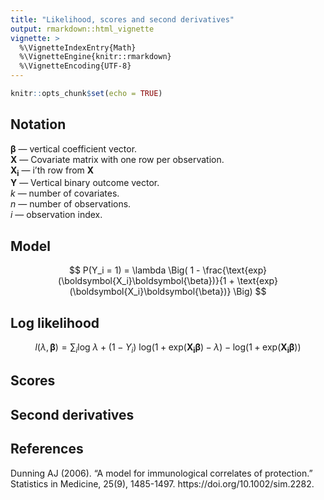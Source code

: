 ```yaml
---
title: "Likelihood, scores and second derivatives"
output: rmarkdown::html_vignette
vignette: >
  %\VignetteIndexEntry{Math}
  %\VignetteEngine{knitr::rmarkdown}
  %\VignetteEncoding{UTF-8}
---
```


```r
knitr::opts_chunk$set(echo = TRUE)
```

## Notation

$\boldsymbol{\beta}$ --- vertical coefficient vector. \
$\boldsymbol{X}$ --- Covariate matrix with one row per observation. \
$\boldsymbol{X_i}$ --- i'th row from $\boldsymbol{X}$ \
$\boldsymbol{Y}$ --- Vertical binary outcome vector. \
$k$ --- number of covariates. \
$n$ --- number of observations. \
$i$ --- observation index.

\begin{align}
\boldsymbol{\beta} =

\begin{bmatrix}
\beta_0 \\
\beta_1 \\
\vdots \\
\beta_k
\end{bmatrix}

\quad

\boldsymbol{X} =

\begin{bmatrix}
1 & X_{1, 1} & X_{2, 1} & \ldots & X_{k, 1} \\
1 & X_{1, 2} & X_{2, 2} & \ldots & X_{k, 2} \\
\vdots & \vdots & \vdots & \ddots & \vdots \\
1 & X_{1, n} & X_{2, n} & \ldots & X_{k, n} \\
\end{bmatrix}

= 

\begin{bmatrix}
\boldsymbol{X_1} \\
\boldsymbol{X_2} \\
\vdots \\
\boldsymbol{X_n}
\end{bmatrix}

\quad

\boldsymbol{Y} = 

\begin{bmatrix}
Y_1 \\
Y_2 \\
\vdots \\
Y_3
\end{bmatrix}

\end{align}

## Model

$$
P(Y_i = 1) = \lambda \Big( 1 - \frac{\text{exp}(\boldsymbol{X_i}\boldsymbol{\beta})}{1 + \text{exp}(\boldsymbol{X_i}\boldsymbol{\beta})} \Big)
$$

## Log likelihood

$$
l(\lambda, \boldsymbol{\beta}) = \sum_i \text{log} \ \lambda + (1 - Y_i) \ \text{log}\big(1 + \text{exp}(\boldsymbol{X_i}\boldsymbol{\beta}) - \lambda\big) - \text{log}\big(1 + \text{exp}(\boldsymbol{X_i}\boldsymbol{\beta})\big)
$$

## Scores

\begin{align}

\begin{bmatrix}
\frac{dl}{d\lambda} \\
\frac{dl}{d\beta_0} \\
\frac{dl}{d\beta_1} \\
\vdots \\
\frac{dl}{d\beta_k}
\end{bmatrix}

=

\begin{bmatrix}
\sum_i \frac{Y_i}{\lambda} - \frac{1 - Y_i}{1 + \text{exp}(\boldsymbol{X_i}\boldsymbol{\beta}) - \lambda} \\

\sum_i \frac{(1 - Y_i)\text{exp}(\boldsymbol{X_i}\boldsymbol{\beta})}{1 + \text{exp}(\boldsymbol{X_i}\boldsymbol{\beta}) - \lambda} - \frac{\text{exp}(\boldsymbol{X_i}\boldsymbol{\beta})}{1 + \text{exp}(\boldsymbol{X_i}\boldsymbol{\beta})} \\

\sum_i \frac{(1 - Y_i)X_{1,i}\text{exp}(\boldsymbol{X_i}\boldsymbol{\beta})}{1 + \text{exp}(\boldsymbol{X_i}\boldsymbol{\beta}) - \lambda} - \frac{X_{1,i}\text{exp}(\boldsymbol{X_i}\boldsymbol{\beta})}{1 + \text{exp}(\boldsymbol{X_i}\boldsymbol{\beta})} \\

\vdots \\

\sum_i \frac{(1 - Y_i)X_{k,i}\text{exp}(\boldsymbol{X_i}\boldsymbol{\beta})}{1 + \text{exp}(\boldsymbol{X_i}\boldsymbol{\beta}) - \lambda} - \frac{X_{k,i}\text{exp}(\boldsymbol{X_i}\boldsymbol{\beta})}{1 + \text{exp}(\boldsymbol{X_i}\boldsymbol{\beta})} \\

\end{bmatrix}

\end{align}

## Second derivatives

\begin{align}
\begin{array}{cc}

\begin{matrix}
\frac{dl}{d\lambda} \qquad \qquad \qquad \qquad \qquad & \frac{dl}{d\beta_0} \qquad \qquad \qquad \qquad \qquad  & \qquad \qquad \frac{dl}{d\beta_1} \qquad \qquad \qquad \qquad & \quad \ldots \qquad \qquad \qquad \qquad \qquad & \frac{dl}{d\beta_k}
\end{matrix}\\

\begin{matrix}
\frac{dl}{d\lambda} \\
\frac{dl}{d\beta_0} \\
\frac{dl}{d\beta_1} \\
\vdots \\
\frac{dl}{d\beta_k}
\end{matrix}

\begin{bmatrix}

\sum_i-\frac{Y_i}{\lambda^2} - \frac{1 - Y_i}{(1 + \text{exp}(\boldsymbol{X_i}\boldsymbol{\beta}) - \lambda)^2} &

\sum_i \frac{(1 - Y_i) \text{exp}(\boldsymbol{X_i}\boldsymbol{\beta})}{(1 + \text{exp}(\boldsymbol{X_i}\boldsymbol{\beta}) - \lambda)^2} &

\sum_i \frac{(1 - Y_i) X_{1, i} \text{exp}(\boldsymbol{X_i}\boldsymbol{\beta})}{(1 + \text{exp}(\boldsymbol{X_i}\boldsymbol{\beta}) - \lambda)^2} & 

\ldots &

\sum_i \frac{(1 - Y_i) X_{k, i} \text{exp}(\boldsymbol{X_i}\boldsymbol{\beta})}{(1 + \text{exp}(\boldsymbol{X_i}\boldsymbol{\beta}) - \lambda)^2} \\

. & 

\sum_i \frac{(1 - Y_i)(1-\lambda)\text{exp}(\boldsymbol{X_i}\boldsymbol{\beta})}{(1 + \text{exp}(\boldsymbol{X_i}\boldsymbol{\beta}) - \lambda)^2} -\frac{\text{exp}(\boldsymbol{X_i}\boldsymbol{\beta})}{(1 + \text{exp}(\boldsymbol{X_i}\boldsymbol{\beta}))^2} &

\sum_i \frac{X_{1, i} (1 - Y_i) (1-\lambda)\text{exp}(\boldsymbol{X_i}\boldsymbol{\beta})}{(1 + \text{exp}(\boldsymbol{X_i}\boldsymbol{\beta}) - \lambda)^2} -\frac{X_{1, i} \text{exp} (\boldsymbol{X_i}\boldsymbol{\beta})}{(1 + \text{exp}(\boldsymbol{X_i}\boldsymbol{\beta}))^2} &

\ldots & 

\sum_i \frac{X_{k, i} (1 - Y_i) (1-\lambda)\text{exp}(\boldsymbol{X_i}\boldsymbol{\beta})}{(1 + \text{exp}(\boldsymbol{X_i}\boldsymbol{\beta}) - \lambda)^2} -\frac{X_{k, i} \text{exp} (\boldsymbol{X_i}\boldsymbol{\beta})}{(1 + \text{exp}(\boldsymbol{X_i}\boldsymbol{\beta}))^2} \\

. & 

. & 

\sum_i \frac{X_{1, i}^2 (1 - Y_i) (1-\lambda)\text{exp}(\boldsymbol{X_i}\boldsymbol{\beta})}{(1 + \text{exp}(\boldsymbol{X_i}\boldsymbol{\beta}) - \lambda)^2} -\frac{X_{1, i}^2 \text{exp} (\boldsymbol{X_i}\boldsymbol{\beta})}{(1 + \text{exp}(\boldsymbol{X_i}\boldsymbol{\beta}))^2} & 

\ldots & 

\sum_i \frac{X_{1, i}X_{k, i} (1 - Y_i) (1-\lambda)\text{exp}(\boldsymbol{X_i}\boldsymbol{\beta})}{(1 + \text{exp}(\boldsymbol{X_i}\boldsymbol{\beta}) - \lambda)^2} -\frac{X_{1, i}X_{k, i} \text{exp} (\boldsymbol{X_i}\boldsymbol{\beta})}{(1 + \text{exp}(\boldsymbol{X_i}\boldsymbol{\beta}))^2} \\

\vdots & \vdots & \vdots & \ddots & \vdots \\

. & 

. & 

. & 

\ldots & 

\sum_i \frac{X_{k, i}^2 (1 - Y_i) (1-\lambda)\text{exp}(\boldsymbol{X_i}\boldsymbol{\beta})}{(1 + \text{exp}(\boldsymbol{X_i}\boldsymbol{\beta}) - \lambda)^2} -\frac{X_{k, i}^2 \text{exp} (\boldsymbol{X_i}\boldsymbol{\beta})}{(1 + \text{exp}(\boldsymbol{X_i}\boldsymbol{\beta}))^2}

\end{bmatrix}

\end{array}
\end{align}


## References

Dunning AJ (2006). "A model for immunological correlates of protection." Statistics in Medicine, 25(9), 1485-1497. https://doi.org/10.1002/sim.2282.
